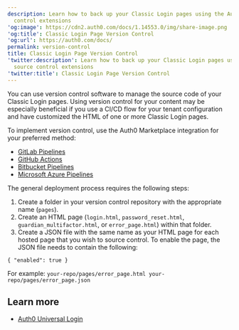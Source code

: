 ```yaml
---
description: Learn how to back up your Classic Login pages using the Auth0 source
  control extensions
'og:image': https://cdn2.auth0.com/docs/1.14553.0/img/share-image.png
'og:title': Classic Login Page Version Control
'og:url': https://auth0.com/docs/
permalink: version-control
title: Classic Login Page Version Control
'twitter:description': Learn how to back up your Classic Login pages using the Auth0
  source control extensions
'twitter:title': Classic Login Page Version Control
---
```

You can use version control software to manage the source code of your Classic Login pages. Using version control for your content may be especially beneficial if you use a CI/CD flow for your tenant configuration and have customized the HTML of one or more Classic Login pages.

To implement version control, use the Auth0 Marketplace integration for your preferred method:

* [GitLab Pipelines](https://marketplace.auth0.com/integrations/gitlab-pipeline)
* [GitHub Actions](https://marketplace.auth0.com/integrations/github-actions)
* [Bitbucket Pipelines](https://marketplace.auth0.com/integrations/bitbucket-pipeline)
* [Microsoft Azure Pipelines](https://marketplace.auth0.com/integrations/azure-pipeline)

The general deployment process requires the following steps:

1. Create a folder in your version control repository with the appropriate name (`pages`).
2. Create an HTML page (`login.html`, `password_reset.html`, `guardian_multifactor.html`, or `error_page.html`) within that folder.
3. Create a JSON file with the same name as your HTML page for each hosted page that you wish to source control. To enable the page, the JSON file needs to contain the following:

`{
"enabled": true
}`

For example:
`your-repo/pages/error_page.html
your-repo/pages/error_page.json`

## Learn more

* [Auth0 Universal Login](/authenticate/login/auth0-universal-login)